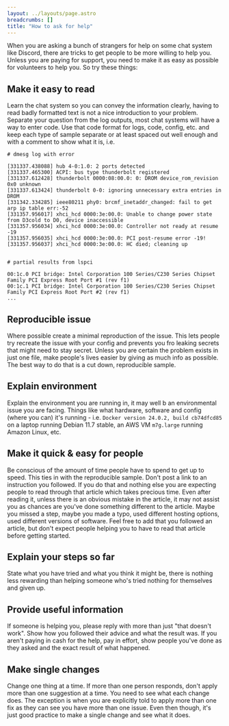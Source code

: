 ```yaml
---
layout: ../layouts/page.astro
breadcrumbs: []
title: "How to ask for help"
---
```


When you are asking a bunch of strangers for help on some chat system like Discord, there are tricks to get people to be more willing to help you. Unless you are paying for support, you need to make it as easy as possible for volunteers to help you. So try these things:

## Make it easy to read

Learn the chat system so you can convey the information clearly, having to read badly formatted text is not a nice introduction to your problem. Separate your question from the log outputs, most chat systems will have a way to enter code. Use that code format for logs, code, config, etc. and keep each type of sample separate or at least spaced out well enough and with a comment to show what it is, i.e.

```
# dmesg log with error

[331337.438088] hub 4-0:1.0: 2 ports detected
[331337.465300] ACPI: bus type thunderbolt registered
[331337.612428] thunderbolt 0000:08:00.0: 0: DROM device_rom_revision 0x0 unknown
[331337.613424] thunderbolt 0-0: ignoring unnecessary extra entries in DROM
[331342.334285] ieee80211 phy0: brcmf_inetaddr_changed: fail to get arp ip table err:-52
[331357.956017] xhci_hcd 0000:3e:00.0: Unable to change power state from D3cold to D0, device inaccessible
[331357.956034] xhci_hcd 0000:3e:00.0: Controller not ready at resume -19
[331357.956035] xhci_hcd 0000:3e:00.0: PCI post-resume error -19!
[331357.956037] xhci_hcd 0000:3e:00.0: HC died; cleaning up


# partial results from lspci

00:1c.0 PCI bridge: Intel Corporation 100 Series/C230 Series Chipset Family PCI Express Root Port #1 (rev f1)
00:1c.1 PCI bridge: Intel Corporation 100 Series/C230 Series Chipset Family PCI Express Root Port #2 (rev f1)
...

```

## Reproducible issue

Where possible create a minimal reproduction of the issue. This lets people try recreate the issue with your config and prevents you fro leaking secrets that might need to stay secret. Unless you are certain the problem exists in just one file, make people's lives easier by giving as much info as possible. The best way to do that is a cut down, reproducible sample. 

## Explain environment

Explain the environment you are running in, it may well b an environmental issue you are facing. Things like what hardware, software and config (where you can) it's running - i.e. `Docker version 24.0.2, build cb74dfcd85` on a laptop running Debian 11.7 stable, an AWS VM `m7g.large` running Amazon Linux, etc.

## Make it quick & easy for people

Be conscious of the amount of time people have to spend to get up to speed. This ties in with the reproducible sample. Don't post a link to an instruction you followed. If you do that and nothing else you are expecting people to read through that article which takes precious time. Even after reading it, unless there is an obvious mistake in the article, it may not assist you as chances are you've done something different to the article. Maybe you missed a step, maybe you made a typo, used different hosting options, used different versions of software. Feel free to add that you followed an article, but don't expect people helping you to have to read that article before getting started.

## Explain your steps so far

State what you have tried and what you think it might be, there is nothing less rewarding than helping someone who's tried nothing for themselves and given up.

## Provide useful information

If someone is helping you, please reply with more than just "that doesn't work". Show how you followed their advice and what the result was. If you aren't paying in cash for the help, pay in effort, show people you've done as they asked and the exact result of what happened.

## Make single changes

Change one thing at a time. If more than one person responds, don't apply more than one suggestion at a time. You need to see what each change does. The exception is when you are explicitly told to apply more than one fix as they can see you have more than one issue. Even then though, it's just good practice to make a single change and see what it does.

